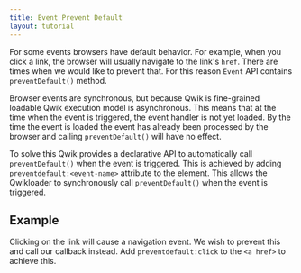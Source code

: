 ```yaml
---
title: Event Prevent Default
layout: tutorial
---
```


For some events browsers have default behavior. For example, when you click a link, the browser will usually navigate to the link's `href`. There are times when we would like to prevent that. For this reason `Event` API contains `preventDefault()` method.

Browser events are synchronous, but because Qwik is fine-grained loadable Qwik execution model is asynchronous. This means that at the time when the event is triggered, the event handler is not yet loaded. By the time the event is loaded the event has already been processed by the browser and calling `preventDefault()` will have no effect.

To solve this Qwik provides a declarative API to automatically call `preventDefault()` when the event is triggered. This is achieved by adding `preventdefault:<event-name>` attribute to the element. This allows the Qwikloader to synchronously call `preventDefault()` when the event is triggered.

## Example 

Clicking on the link will cause a navigation event. We wish to prevent this and call our callback instead. Add `preventdefault:click` to the `<a href>` to achieve this.
